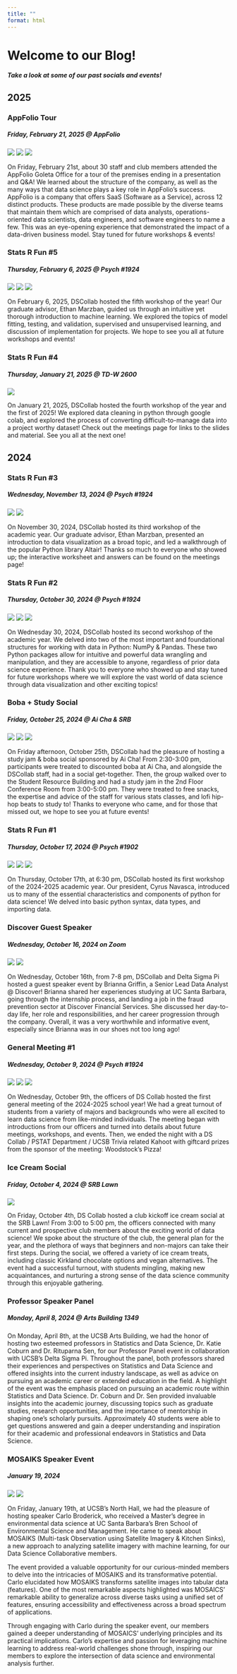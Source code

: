 ```yaml
---
title: ""
format: html
---
```



<div class="blogheader">
  <h1>Welcome to our Blog!</h1>
  <h5>Take a look at some of our past socials and events!</h5>
</div>

<h2>2025</h2>

<div class="post">
<h3>AppFolio Tour</h3>
<h5>Friday, February 21, 2025 @ AppFolio</h5>
<img src="../Images/Blog/AppFolio/IMG_8818.JPG">
<img src="../Images/Blog/AppFolio/IMG_8800.JPG">
<img src="../Images/Blog/AppFolio/IMG_8817.JPG">
<p>
On Friday, February 21st, about 30 staff and club members attended the AppFolio Goleta Office for a tour of the premises ending in a presentation and Q&A! We learned about the structure of the company, as well as the many ways that data science plays a key role in AppFolio's success. AppFolio is a company that offers SaaS (Software as a Service), across 12 distinct products. These products are made possible by the diverse teams that maintain them which are comprised of data analysts, operations-oriented data scientists, data engineers, and software engineers to name a few. This was an eye-opening experience that demonstrated the impact of a data-driven business model. Stay tuned for future workshops & events!
</p>
</div>


<div class="post">
<h3>Stats R Fun #5</h3>
<h5>Thursday, February 6, 2025 @ Psych #1924</h5>
<img src="../Images/2425Workshops/STATSRFUN5/IMG_4896.jpg">
<img src="../Images/2425Workshops/STATSRFUN5/IMG_4927.jpg">
<img src="../Images/2425Workshops/STATSRFUN5/IMG_4924.jpg">
<p>
On February 6, 2025, DSCollab hosted the fifth workshop of the year! Our graduate advisor, Ethan Marzban, guided us through an intuitive yet thorough introduction to machine learning. We explored the topics of model fitting, testing, and validation, supervised and unsupervised learning, and discussion of implementation for projects. We hope to see you all at future workshops and events!
</p>
</div>

<div class="post">
<h3>Stats R Fun #4</h3>
<h5>Thursday, January 21, 2025 @ TD-W 2600</h5>
<img src="../Images/2425Workshops/STATSRFUN4/4.JPG">
<p>
On January 21, 2025, DSCollab hosted the fourth workshop of the year and the first of 2025! We explored data cleaning in python through google colab, and explored the process of converting difficult-to-manage data into a project worthy dataset! Check out the meetings page for links to the slides and material. See you all at the next one!
</p>
</div>

<h2>2024</h2>

<!--- Stats R Fun #3 --->
<div class="post">
<h3>Stats R Fun #3</h3>
<h5>Wednesday, November 13, 2024 @ Psych #1924</h5>
<img src="../Images/2425Workshops/STATSRFUN3/IMG_7244.JPG">
<img src="../Images/2425Workshops/STATSRFUN3/IMG_7247.JPG">
<p>
On November 30, 2024, DSCollab hosted its third workshop of the academic year. Our graduate advisor, Ethan Marzban, presented an introduction to data visualization as a broad topic, and led a walkthrough of the popular Python library Altair! Thanks so much to everyone who showed up; the interactive worksheet and answers can be found on the meetings page!
</p>
</div>

<!--- Stats R Fun #2 --->
<div class="post">
<h3>Stats R Fun #2</h3>
<h5>Thursday, October 30, 2024 @ Psych #1924</h5>
<img src="../Images/2425Workshops/STATSRFUN2/socialmediagraphic.jpg">
<img src="../Images/2425Workshops/STATSRFUN2/sideshot.JPG">
<img src="../Images/2425Workshops/STATSRFUN2/pythonpackages.JPG">
<p>
On Wednesday 30, 2024, DSCollab hosted its second workshop of the academic year.  We delved into two of the most important and foundational structures for working with data in Python: NumPy & Pandas. These two Python packages allow for intuitive and powerful data wrangling and manipulation, and they are accessible to anyone, regardless of prior data science experience. Thank you to everyone who showed up and stay tuned for future workshops where we will explore the vast world of data science through data visualization and other exciting topics!
</p>
</div>

<!--- Boba + Study Social --->
<div class="post">
<h3>Boba + Study Social</h3>
<h5>Friday, October 25, 2024 @ Ai Cha & SRB</h5>
<img src="../Images/Blog/STUDYJAM/studyjam1.jpeg">
<img src="../Images/Blog/STUDYJAM/studyjam2.jpeg">
<img src="../Images/Blog/STUDYJAM/studyjam3.jpeg">
<p>
On Friday afternoon, October 25th, DSCollab had the pleasure of hosting a study jam & boba social sponsored by Ai Cha! From 2:30-3:00 pm, participants were treated to discounted boba at Ai Cha, and alongside the DSCollab staff, had in a social get-together. Then, the group walked over to the Student Resource Building and had a study jam in the 2nd Floor Conference Room from 3:00-5:00 pm. They were treated to free snacks, the expertise and advice of the staff for various stats classes, and lofi hip-hop beats to study to! Thanks to everyone who came, and for those that missed out, we hope to see you at future events!
</p>
</div>

<!--- Stats R Fun #1 --->
<div class="post">
<h3>Stats R Fun #1</h3>
<h5>Thursday, October 17, 2024 @ Psych #1902</h5>
<img src="../Images/2425Workshops/STATSRFUN1/statsrfun1_cyrusthinkaboutit.jpg">
<img src="../Images/2425Workshops/STATSRFUN1/statsrfun1_topview1.jpg">
<img src="../Images/2425Workshops/STATSRFUN1/statsrfun1_cyrustypes.jpg">
<p>
On Thursday, October 17th, at 6:30 pm, DSCollab hosted its first workshop of the 2024-2025 academic year. Our president, Cyrus Navasca, introduced us to many of the essential characteristics and components of python for data science! We delved into basic python syntax, data types, and importing data. 
</p>
</div>

<!--- Discover Guest Speaker --->
<div class="post">
<h3>Discover Guest Speaker</h3>
<h5>Wednesday, October 16, 2024 on Zoom</h5>
<img src="../Images/Blog/DISCOVER/discover1.jpeg">
<img src="../Images/Blog/DISCOVER/discover2.jpeg">
<p>
On Wednesday, October 16th, from 7-8 pm, DSCollab and Delta Sigma Pi hosted a guest speaker event by Brianna Griffin, a Senior Lead Data Analyst @ Discover! Brianna shared her experiences studying at UC Santa Barbara, going through the internship process, and landing a job in the fraud prevention sector at Discover Financial Services. She discussed her day-to-day life, her role and responsibilities, and her career progression through the company. Overall, it was a very worthwhile and informative event, especially since Brianna was in our shoes not too long ago!
</p>
</div>

<!--- General Meeting #1 --->
<div class="post">
<h3>General Meeting #1</h3>
<h5>Wednesday, October 9, 2024 @ Psych #1924</h5>
<img src="../Images/2425Workshops/GM1/2425gm10.JPG">
<img src="../Images/2425Workshops/GM1/2425gm12.JPG">
<img src="../Images/2425Workshops/GM1/2425gm17.JPG">
<p>
On Wednesday, October 9th, the officers of DS Collab hosted the first general meeting of the 2024-2025 school year! We had a great turnout of students from a variety of majors and backgrounds who were all excited to learn data science from like-minded individuals. The meeting began with introductions from our officers and turned into details about future meetings, workshops, and events. Then, we ended the night with a DS Collab / PSTAT Department / UCSB Trivia related Kahoot with giftcard prizes from the sponsor of the meeting: Woodstock's Pizza!
</p>
</div>

<!--- Ice Cream Social --->
<div class="post">
<h3>Ice Cream Social</h3>
<h5>Friday, October 4, 2024 @ SRB Lawn</h5>
<img src="../Images/Blog/icecreamsocial.jpg">
<p>

On Friday, October 4th, DS Collab hosted a club kickoff ice cream social at the SRB Lawn! From 3:00 to 5:00 pm, the officers connected with many current and prospective club members about the exciting world of data science! We spoke about the structure of the club, the general plan for the year, and the plethora of ways that beginners and non-majors can take their first steps. During the social, we offered a variety of ice cream treats, including classic Kirkland chocolate options and vegan alternatives. The event had a successful turnout, with students mingling, making new acquaintances, and nurturing a strong sense of the data science community through this enjoyable gathering.
</p>
</div>

<!--- Professor Panel --->
<div class="post">
<h3>Professor Speaker Panel</h3>
<h5>Monday, April 8, 2024 @ Arts Building 1349</h5>

<p>
On Monday, April 8th, at the UCSB Arts Building, we had the honor of hosting two esteemed professors in Statistics and Data Science, Dr. Katie Coburn and Dr. Rituparna Sen, for our Professor Panel event in collaboration with UCSB’s Delta Sigma Pi. Throughout the panel, both professors shared their experiences and perspectives on Statistics and Data Science and offered insights into the current industry landscape, as well as advice on pursuing an academic career or extended education in the field. A highlight of the event was the emphasis placed on pursuing an academic route within Statistics and Data Science. Dr. Coburn and Dr. Sen provided invaluable insights into the academic journey, discussing topics such as graduate studies, research opportunities, and the importance of mentorship in shaping one's scholarly pursuits. Approximately 40 students were able to get questions answered and gain a deeper understanding and inspiration for their academic and professional endeavors in Statistics and Data Science.
</p>
</div>

<!--- MOSAIKS Speaker --->
<div class="post">
<h3>MOSAIKS Speaker Event</h3>
<h5>January 19, 2024</h5>
<img src="../Images/Blog/MOSAIKS/Photo1.JPG">
<img src="../Images/Blog/MOSAIKS/Photo2.JPG">
<p>
On Friday, January 19th, at UCSB's North Hall, we had the pleasure of hosting speaker Carlo Broderick, who received a Master's degree in environmental data science at UC Santa Barbara's Bren School of Environmental Science and Management. He came to speak about MOSAIKS (Multi-task Observation using Satellite Imagery & Kitchen Sinks), a new approach to analyzing satellite imagery with machine learning, for our Data Science Collaborative members.

The event provided a valuable opportunity for our curious-minded members to delve into the intricacies of MOSAIKS and its transformative potential. Carlo elucidated how MOSAIKS transforms satellite images into tabular data (features). One of the most remarkable aspects highlighted was MOSAICS' remarkable ability to generalize across diverse tasks using a unified set of features, ensuring accessibility and effectiveness across a broad spectrum of applications.

Through engaging with Carlo during the speaker event, our members gained a deeper understanding of MOSAICS' underlying principles and its practical implications. Carlo's expertise and passion for leveraging machine learning to address real-world challenges shone through, inspiring our members to explore the intersection of data science and environmental analysis further.
</p>
</div>